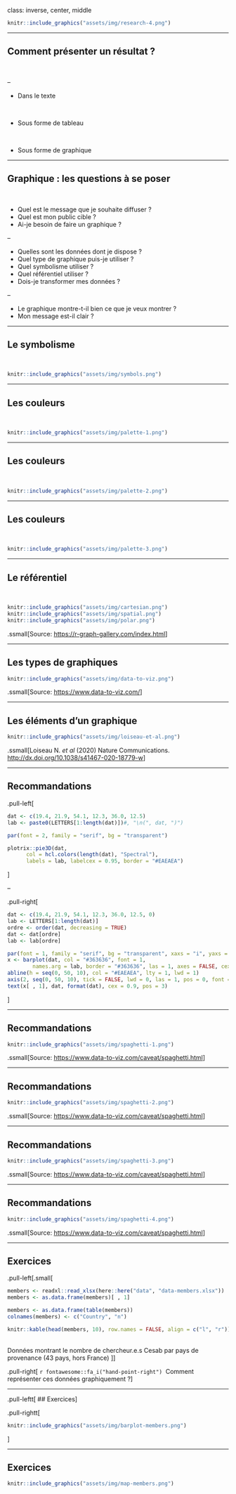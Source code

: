 class: inverse, center, middle


```r
knitr::include_graphics("assets/img/research-4.png")
```

---

## Comment présenter un résultat ?

<br/>

--

- Dans le texte

<br/>


- Sous forme de tableau

<br/>


- Sous forme de graphique

---

## Graphique : les questions à se poser

<br />


- Quel est le message que je souhaite diffuser ?
- Quel est mon public cible ?
- Ai-je besoin de faire un graphique ?

<!--end-->

--

- Quelles sont les données dont je dispose ?
- Quel type de graphique puis-je utiliser ?
- Quel symbolisme utiliser ?
- Quel référentiel utiliser ?
- Dois-je transformer mes données ?

<!--end-->

--

- Le graphique montre-t-il bien ce que je veux montrer ?
- Mon message est-il clair ?

---

## Le symbolisme

<br/>

```r
knitr::include_graphics("assets/img/symbols.png")
```

---

## Les couleurs

<br/>

```r
knitr::include_graphics("assets/img/palette-1.png")
```

---

## Les couleurs

<br/>

```r
knitr::include_graphics("assets/img/palette-2.png")
```

---

## Les couleurs

<br/>

```r
knitr::include_graphics("assets/img/palette-3.png")
```


---

## Le référentiel


<br/>

```r
knitr::include_graphics("assets/img/cartesian.png")
knitr::include_graphics("assets/img/spatial.png")
knitr::include_graphics("assets/img/polar.png")
```

.ssmall[Source: <https://r-graph-gallery.com/index.html>]

---

## Les types de graphiques

```r
knitr::include_graphics("assets/img/data-to-viz.png")
```

.ssmall[Source: <https://www.data-to-viz.com/>]


---

## Les éléments d'un graphique

```r
knitr::include_graphics("assets/img/loiseau-et-al.png")
```

.ssmall[Loiseau N. _et al_ (2020) Nature Communications. <http://dx.doi.org/10.1038/s41467-020-18779-w>]


---

## Recommandations



.pull-left[
```r
dat <- c(19.4, 21.9, 54.1, 12.3, 36.0, 12.5)
lab <- paste0(LETTERS[1:length(dat)])#, "\n(", dat, ")")

par(font = 2, family = "serif", bg = "transparent")

plotrix::pie3D(dat,
      col = hcl.colors(length(dat), "Spectral"),
      labels = lab, labelcex = 0.95, border = "#EAEAEA")
```
]

--

.pull-right[
```r
dat <- c(19.4, 21.9, 54.1, 12.3, 36.0, 12.5, 0)
lab <- LETTERS[1:length(dat)]
ordre <- order(dat, decreasing = TRUE)
dat <- dat[ordre]
lab <- lab[ordre]

par(font = 1, family = "serif", bg = "transparent", xaxs = "i", yaxs = "i", mgp = c(3, 0.2, 0))
x <- barplot(dat, col = "#363636", font = 1,
        names.arg = lab, border = "#363636", las = 1, axes = FALSE, cex.names = 1.2, ylim = c(0, 60))
abline(h = seq(0, 50, 10), col = "#EAEAEA", lty = 1, lwd = 1)
axis(2, seq(0, 50, 10), tick = FALSE, lwd = 0, las = 1, pos = 0, font = 1, cex.axis = 1.2)
text(x[ , 1], dat, format(dat), cex = 0.9, pos = 3)
```
]

---

## Recommandations

```r
knitr::include_graphics("assets/img/spaghetti-1.png")
```

.ssmall[Source: <https://www.data-to-viz.com/caveat/spaghetti.html>]

---

## Recommandations



```r
knitr::include_graphics("assets/img/spaghetti-2.png")
```

.ssmall[Source: <https://www.data-to-viz.com/caveat/spaghetti.html>]

---

## Recommandations

```r
knitr::include_graphics("assets/img/spaghetti-3.png")
```

.ssmall[Source: <https://www.data-to-viz.com/caveat/spaghetti.html>]

---

## Recommandations

```r
knitr::include_graphics("assets/img/spaghetti-4.png")
```

.ssmall[Source: <https://www.data-to-viz.com/caveat/spaghetti.html>]

---

## Exercices


.pull-left[.small[
```r
members <- readxl::read_xlsx(here::here("data", "data-members.xlsx"))
members <- as.data.frame(members)[ , 1]

members <- as.data.frame(table(members))
colnames(members) <- c("Country", "n")

knitr::kable(head(members, 10), row.names = FALSE, align = c("l", "r"))
```
<br/>
Données montrant le nombre de chercheur.e.s Cesab par pays de provenance (43 pays, hors France)
]]

.pull-right[
`r fontawesome::fa_i("hand-point-right")`&nbsp; Comment représenter ces données graphiquement ?
]



---

.pull-leftt[
## Exercices
]

.pull-rightt[
```r
knitr::include_graphics("assets/img/barplot-members.png")
```
]



---

## Exercices

```r
knitr::include_graphics("assets/img/map-members.png")
```

